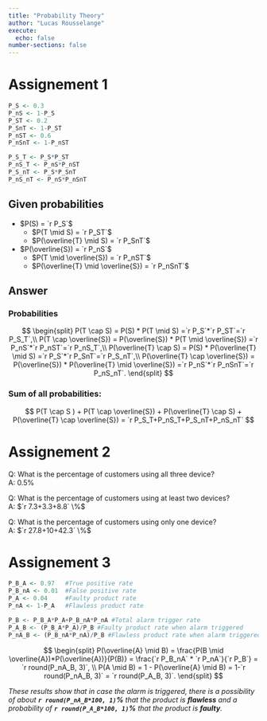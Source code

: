 ```yaml
---
title: "Probability Theory"
author: "Lucas Rousselange"
execute:
  echo: false
number-sections: false
---
```


# Assignement 1

```r
P_S <- 0.3 
P_nS <- 1-P_S
P_ST <- 0.2 
P_SnT <- 1-P_ST
P_nST <- 0.6
P_nSnT <- 1-P_nST 

P_S_T <- P_S*P_ST
P_nS_T <- P_nS*P_nST
P_S_nT <- P_S*P_SnT
P_nS_nT <- P_nS*P_nSnT

```
## Given probabilities
* $P(S) = `r P_S`$
  + $P(T \mid S) = `r P_ST`$
  + $P(\overline{T} \mid S) = `r P_SnT`$
* $P(\overline{S}) = `r P_nS`$
  + $P(T \mid \overline{S}) = `r P_nST`$
  + $P(\overline{T} \mid \overline{S}) = `r P_nSnT`$

## Answer
### Probabilities
$$ 
\begin{split}
P(T \cap S) = P(S) * P(T \mid S) =`r P_S`*`r P_ST`=`r P_S_T`,\\
P(T \cap \overline{S}) = P(\overline{S}) * P(T \mid \overline{S}) =`r P_nS`*`r P_nST`=`r P_nS_T`,\\
P(\overline{T} \cap S) = P(S) * P(\overline{T} \mid S) =`r P_S`*`r P_SnT`=`r P_S_nT`,\\
P(\overline{T} \cap \overline{S}) = P(\overline{S}) * P(\overline{T} \mid \overline{S}) =`r P_nS`*`r P_nSnT`=`r P_nS_nT`. 
\end{split}
$$

### Sum of all probabilities: 
$$
P(T \cap S ) + P(T \cap \overline{S}) + P(\overline{T} \cap S) + P(\overline{T} \cap \overline{S})
= `r P_S_T+P_nS_T+P_S_nT+P_nS_nT`
$$

# Assignement 2

Q: What is the percentage of customers using all three device?  
A: $0.5 \%$


Q: What is the percentage of customers using at least two devices?  
A: $`r 7.3+3.3+8.8` \%$

Q: What is the percentage of customers using only one device?  
A: $`r 27.8+10+42.3` \%$

# Assignement 3

```r
P_B_A <- 0.97   #True positive rate
P_B_nA <- 0.01  #False positive rate
P_A <- 0.04     #Faulty product rate
P_nA <- 1-P_A   #Flawless product rate

P_B <- P_B_A*P_A+P_B_nA*P_nA #Total alarm trigger rate
P_A_B <- (P_B_A*P_A)/P_B #Faulty product rate when alarm triggered 
P_nA_B <- (P_B_nA*P_nA)/P_B #Flawless product rate when alarm triggered (1-P_A_B)
```

$$
\begin{split}
P(\overline{A} \mid B) = \frac{P(B \mid \overline{A})*P(\overline{A})}{P(B)}
= \frac{`r P_B_nA` * `r P_nA`}{`r P_B`} = `r round(P_nA_B, 3)`, \\
P(A \mid B) = 1 - P(\overline{A} \mid B) = 1-`r round(P_nA_B, 3)` = `r round(P_A_B, 3)`.
\end{split}
$$

*These results show that in case the alarm is triggered, there is a possibility of about **`r round(P_nA_B*100, 1)`%** that the product is **flawless** and a probability of **`r round(P_A_B*100, 1)`%** that the product is **faulty**.*

